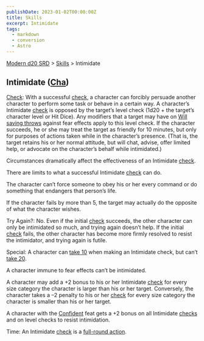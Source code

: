 ```yaml
---
publishDate: 2023-01-02T00:00:00Z
title: Skills
excerpt: Intimidate
tags:
  - markdown
  - conversion
  - Astro
---
```


[Modern d20 SRD](/#modernD20) > [Skills](modern-d20-srd-skills-index) > Intimidate

## Intimidate ([Cha](modern-d20-srd-basics-ability-scores))

[Check](modern-d20-srd-skills-skill-basics-php#skill-check-index): With a
successful [check](modern-d20-srd-skills-skill-basics-php#skill-check-index),
a character can forcibly persuade another character to perform some task or
behave in a certain way. A character’s Intimidate [check](modern-d20-srd-skills-skill-basics-php#skill-check-index) is opposed by the target’s level
check (1d20 + the target’s character level or Hit Dice). Any modifiers that a
target may have on [Will saving throws](modern-d20-srd-basics-saving-throws)
against fear effects apply to this level check. If the character succeeds, he
or she may treat the target as friendly for 10 minutes, but only for purposes
of actions taken while in the character’s presence. (That is, the target
retains his or her normal attitude, but will chat, advise, offer limited help,
or advocate on the character’s behalf while intimidated.)

Circumstances dramatically affect the effectiveness of an Intimidate
[check](modern-d20-srd-skills-skill-basics-php#skill-check-index).

There are limits to what a successful Intimidate [check](modern-d20-srd-skills-skill-basics-php#skill-check-index) can do.

The character can’t force someone to obey his or her every command or do
something that endangers that person’s life.

If the character fails by more than 5, the target may actually do the opposite
of what the character wishes.

Try Again?: No. Even if the initial [check](modern-d20-srd-skills-skill-basics-php#skill-check-index) succeeds, the other character can only be
intimidated so much, and trying again doesn’t help. If the initial
[check](modern-d20-srd-skills-skill-basics-php#skill-check-index) fails, the
other character has become more firmly resolved to resist the intimidator, and
trying again is futile.

Special: A character can [take 10](modern-d20-srd-skills-skill-basics-php#take10-index) when making an Intimidate check, but can’t [take 20](modern-d20-srd-skills-skill-basics-php#take20-index).

A character immune to fear effects can’t be intimidated.

A character may add a +2 bonus to his or her Intimidate
[check](modern-d20-srd-skills-skill-basics-php#skill-check-index) for every
size category the character is larger than his or her target. Conversely, the
character takes a –2 penalty to his or her [check](modern-d20-srd-skills-skill-basics-php#skill-check-index) for every size category the character is
smaller than his or her target.

A character with the [Confident](modern-d20-srd-feats-confident) feat gets a
+2 bonus on all Intimidate [checks](modern-d20-srd-skills-skill-basics-php#skill-check-index) and on level checks to resist intimidation.

Time: An Intimidate [check](modern-d20-srd-skills-skill-basics-php#skill-check-index) is a [full-round action](modern-d20-srd-combat-full-round-actions).

